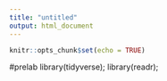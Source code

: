 ```yaml
---
title: "untitled"
output: html_document
---
```


```r
knitr::opts_chunk$set(echo = TRUE)
```

#prelab 
library(tidyverse);
library(readr);